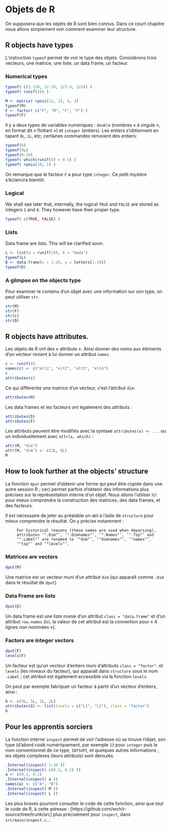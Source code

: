 # Objets de R

On supposera que les objets de R sont bien connus. Dans ce court chapitre nous allons
simplement voir comment examiner leur structure.

## R objects have types

L'instruction `typeof` permet de voir le type des objets. Considérons trois vecteurs, une
matrice, une liste, un data frame, un facteur.

### Numerical types

```r
typeof( c(1.234, 12.34, 123.4, 1234) )
typeof( runif(10) )
```

```r
M <- matrix( rpois(12, 2), 4, 3)
typeof(M)
F <- factor( c("F", "M", "F", "F") )
typeof(F)
```

Il y a deux types de variables numériques : `double` (nombres « à virgule », en format dit « flottant ») et `integer`
(entiers). Les entiers s'obtiennent en tapant `0L`, `1L`, etc; certaines commandes renvoient des entiers:
```r
typeof(0)
typeof(0L)
typeof(0:10)
typeof( which(runif(5) > 0.5) )
typeof( rpois(10, 1) )
```
On remarque que le facteur `F` a pour type `integer`. Ce petit mystère s'éclaircira bientôt.

### Logical

We shall see later that, internally, the logical `TRUE` and `FALSE` are stored as
integers `1` and `0`. They however have their proper type.

```r
typeof( c(TRUE, FALSE) )
```

### Lists 

Data frame are lists. This will be clarified soon.

```r
L <- list(a = runif(10), b = "dada")
typeof(L)
D <- data.frame(x = 1:10, y = letters[1:10])
typeof(D)
```

### A glimpse on the objects type

Pour examiner le contenu d'un objet avec une information sur son 
type, on peut utiliser `str`. 

```r
str(M)
str(F)
str(L)
str(D)
```

## R objects have attributes.

Les objets de R ont des « attributs ». Ainsi donner des noms
aux éléments d'un vecteur revient à lui donner un attribut `names`.

```r
c <- runif(4)
names(c) <- c("elt1", "elt2", "elt3", "elt4")
c
attributes(c)
```

Ce qui différentie une matrice d'un vecteur, c'est l'attribut `dim`:

```r
attributes(M)
```

Les data frames et les facteurs ont également des attributs :
```r
attributes(D)
attributes(F)
```

Les attributs peuvent être modifiés avec la syntaxe `attributes(x) <- ...` 
ou un individuellement avec `attr(x, which)` :
```r
attr(M, "dim")
attr(M, "dim") <- c(2L, 6L)
M
```

## How to look further at the objects' structure

La fonction `dput` 
permet d'obtenir une forme qui peut être copiée dans une autre session R ; ceci
permet parfois d'obtenir des informations plus précises sur la représentation
interne d'un objet. Nous allons l'utiliser ici pour mieux comprendre la 
construction des matrices, des data frames, et des facteurs.

Il est nécessaire de jeter au préalable un œil à l'aide de `structure` pour mieux 
comprendre le résultat. On y précise notamment :
```
     For historical reasons (these names are used when deparsing),
     attributes ‘".Dim"’, ‘".Dimnames"’, ‘".Names"’, ‘".Tsp"’ and
     ‘".Label"’ are renamed to ‘"dim"’, ‘"dimnames"’, ‘"names"’,
     ‘"tsp"’ and ‘"levels"’.
```

### Matrices are vectors
```r
dput(M)
```
Une matrice est un vecteur muni d'un attribut `dim` (qui apparaît
comme `.Dim` dans le résultat de `dput`).

### Data Frame are lists

```r
dput(D)
```
Un data frame est une liste munie d'un attribut `class = "data.frame"` et
d'un attribut `row.names` (ici, la valeur de cet attribut est la convention
pour « 4 lignes non nommées »).

### Factors are integer vectors

```r
dput(F)
levels(F)
```
Un facteur est qu'un vecteur d'entiers muni d'attributs `class = "factor"`. 
et `levels` (les niveaux du facteur), qui apparaît dans `structure`
sous le nom `.Label` ; cet attribut est également accessible via 
la fonction `levels`.

On peut par exemple fabriquer un facteur à partir d'un vecteur d'entiers, ainsi :

```r
G <- c(2L, 1L, 1L, 2L)
attributes(G) <- list(levels = c("L1", "L2"), class = "factor")
G
```

## Pour les apprentis sorciers

La fonction interne `inspect` permet de voir l'adresse où se trouve
l'objet, son type (d'abord codé numériquement, par exemple `13` pour `integer`
puis le nom conventionnel de ce type, `INTSXP`), et quelques autres informations ;
les objets complexes (leurs attributs) sont déroulés.

```r
.Internal(inspect( 1:10 ))
.Internal(inspect( c(0.1, 0.2) ))
a <- c(0.1, 0.2)
.Internal(inspect( a ))
names(a) <- c("A", "B")
.Internal(inspect( M ))
.Internal(inspect( L ))
```

Les plus braves pourront consulter le code de cette fonction, ainsi que tout le code de R,
à cette adresse : [https://github.com/wch/r-source/tree/trunk/src]
plus précisément pour `inspect`, dans `src/main/inspect.c`...

<!--
Le package `pryr` écrit par Hadley Wickham (dont le livre, `Advanced R`, est chaudement
recommandé) propose la notamment la fonction `sexp_type` qui permet de 
connaître le type interne des objets.
On utilisera également plus loin dans ce pakage la fonction `bits`.
-->

